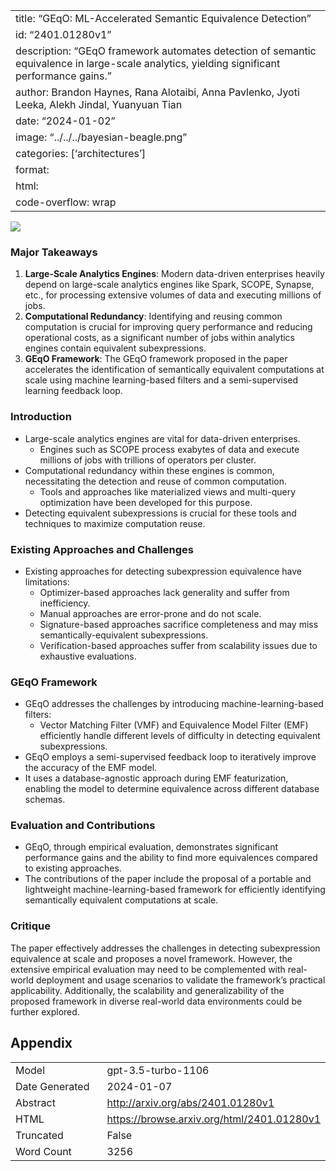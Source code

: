 
---
title: "GEqO: ML-Accelerated Semantic Equivalence Detection"
id: "2401.01280v1"
description: "GEqO framework automates detection of semantic equivalence in large-scale analytics, yielding significant performance gains."
author: Brandon Haynes, Rana Alotaibi, Anna Pavlenko, Jyoti Leeka, Alekh Jindal, Yuanyuan Tian
date: "2024-01-02"
image: "../../../bayesian-beagle.png"
categories: ['architectures']
format:
  html:
    code-overflow: wrap
---

![](None)

### Major Takeaways

1. **Large-Scale Analytics Engines**: Modern data-driven enterprises heavily depend on large-scale analytics engines like Spark, SCOPE, Synapse, etc., for processing extensive volumes of data and executing millions of jobs.
2. **Computational Redundancy**: Identifying and reusing common computation is crucial for improving query performance and reducing operational costs, as a significant number of jobs within analytics engines contain equivalent subexpressions.
3. **GEqO Framework**: The GEqO framework proposed in the paper accelerates the identification of semantically equivalent computations at scale using machine learning-based filters and a semi-supervised learning feedback loop.

### Introduction
- Large-scale analytics engines are vital for data-driven enterprises.
  - Engines such as SCOPE process exabytes of data and execute millions of jobs with trillions of operators per cluster.
- Computational redundancy within these engines is common, necessitating the detection and reuse of common computation.
  - Tools and approaches like materialized views and multi-query optimization have been developed for this purpose.
- Detecting equivalent subexpressions is crucial for these tools and techniques to maximize computation reuse.

### Existing Approaches and Challenges
- Existing approaches for detecting subexpression equivalence have limitations:
  - Optimizer-based approaches lack generality and suffer from inefficiency.
  - Manual approaches are error-prone and do not scale.
  - Signature-based approaches sacrifice completeness and may miss semantically-equivalent subexpressions.
  - Verification-based approaches suffer from scalability issues due to exhaustive evaluations.

### GEqO Framework
- GEqO addresses the challenges by introducing machine-learning-based filters:
  - Vector Matching Filter (VMF) and Equivalence Model Filter (EMF) efficiently handle different levels of difficulty in detecting equivalent subexpressions.
- GEqO employs a semi-supervised feedback loop to iteratively improve the accuracy of the EMF model.
- It uses a database-agnostic approach during EMF featurization, enabling the model to determine equivalence across different database schemas.

### Evaluation and Contributions
- GEqO, through empirical evaluation, demonstrates significant performance gains and the ability to find more equivalences compared to existing approaches.
- The contributions of the paper include the proposal of a portable and lightweight machine-learning-based framework for efficiently identifying semantically equivalent computations at scale.

### Critique
The paper effectively addresses the challenges in detecting subexpression equivalence at scale and proposes a novel framework. However, the extensive empirical evaluation may need to be complemented with real-world deployment and usage scenarios to validate the framework's practical applicability. Additionally, the scalability and generalizability of the proposed framework in diverse real-world data environments could be further explored.

## Appendix

|          |          |
|----------|----------|
| Model     | gpt-3.5-turbo-1106       |
| Date Generated     | 2024-01-07       |
| Abstract | [http://arxiv.org/abs/2401.01280v1](http://arxiv.org/abs/2401.01280v1)        |
| HTML     | [https://browse.arxiv.org/html/2401.01280v1](https://browse.arxiv.org/html/2401.01280v1)       |
| Truncated       | False       |
| Word Count       | 3256       |